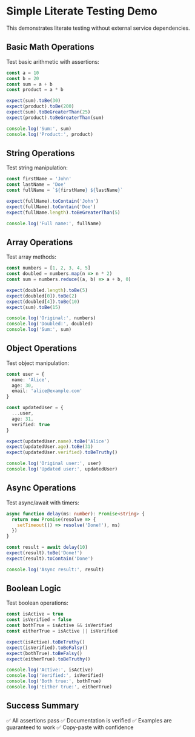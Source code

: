 # Simple Literate Testing Demo

This demonstrates literate testing without external service dependencies.

## Basic Math Operations

Test basic arithmetic with assertions:

```ts assert
const a = 10
const b = 20
const sum = a + b
const product = a * b

expect(sum).toBe(30)
expect(product).toBe(200)
expect(sum).toBeGreaterThan(25)
expect(product).toBeGreaterThan(sum)

console.log('Sum:', sum)
console.log('Product:', product)
```

## String Operations

Test string manipulation:

```ts assert
const firstName = 'John'
const lastName = 'Doe'
const fullName = `${firstName} ${lastName}`

expect(fullName).toContain('John')
expect(fullName).toContain('Doe')
expect(fullName.length).toBeGreaterThan(5)

console.log('Full name:', fullName)
```

## Array Operations

Test array methods:

```ts assert
const numbers = [1, 2, 3, 4, 5]
const doubled = numbers.map(n => n * 2)
const sum = numbers.reduce((a, b) => a + b, 0)

expect(doubled.length).toBe(5)
expect(doubled[0]).toBe(2)
expect(doubled[4]).toBe(10)
expect(sum).toBe(15)

console.log('Original:', numbers)
console.log('Doubled:', doubled)
console.log('Sum:', sum)
```

## Object Operations

Test object manipulation:

```ts assert
const user = {
  name: 'Alice',
  age: 30,
  email: 'alice@example.com'
}

const updatedUser = {
  ...user,
  age: 31,
  verified: true
}

expect(updatedUser.name).toBe('Alice')
expect(updatedUser.age).toBe(31)
expect(updatedUser.verified).toBeTruthy()

console.log('Original user:', user)
console.log('Updated user:', updatedUser)
```

## Async Operations

Test async/await with timers:

```ts assert
async function delay(ms: number): Promise<string> {
  return new Promise(resolve => {
    setTimeout(() => resolve('Done!'), ms)
  })
}

const result = await delay(10)
expect(result).toBe('Done!')
expect(result).toContain('Done')

console.log('Async result:', result)
```

## Boolean Logic

Test boolean operations:

```ts assert
const isActive = true
const isVerified = false
const bothTrue = isActive && isVerified
const eitherTrue = isActive || isVerified

expect(isActive).toBeTruthy()
expect(isVerified).toBeFalsy()
expect(bothTrue).toBeFalsy()
expect(eitherTrue).toBeTruthy()

console.log('Active:', isActive)
console.log('Verified:', isVerified)
console.log('Both true:', bothTrue)
console.log('Either true:', eitherTrue)
```

## Success Summary

✅ All assertions pass
✅ Documentation is verified
✅ Examples are guaranteed to work
✅ Copy-paste with confidence
